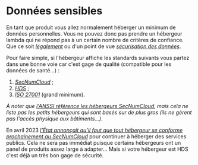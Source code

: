 # Données sensibles

En tant que produit vous allez normalement héberger un minimum de données personnelles. Vous ne pouvez donc pas prendre un hébergeur lambda qui ne répond pas à un certain nombre de critères de confiance. Que ce soit [_légalement_](#la-protection-des-données) ou d'un point de vue [_sécurisation des données_](#sécurité-primaire).

Pour faire simple, si l'hébergeur affiche les standards suivants vous partez dans une bonne voie car c'est gage de qualité (compatible pour les données de santé…) :

1.  [_SecNumCloud_](https://www.ssi.gouv.fr/actualite/lanssi-actualise-le-referentiel-secnumcloud/) ;
2.  [_HDS_](https://fr.wikipedia.org/wiki/Certification_des_h%C3%A9bergeurs_de_donn%C3%A9es_de_sant%C3%A9) ;
3.  [_ISO 27001_](https://fr.wikipedia.org/wiki/ISO/CEI_27001) (grand minimum).

_À noter que [l'ANSSI référence les hébergeurs SecNumCloud](https://www.ssi.gouv.fr/entreprise/qualifications/prestataires-de-services-de-confiance-qualifies/prestataires-de-service-dinformatique-en-nuage-secnumcloud/), mais cela ne liste pas les petits hébergeurs qui sont basés sur de plus gros (ils ne gèrent pas l'accès physique aux bâtiments…)._

En avril 2023 [_l'État annonçait qu'il faut que tout hébergeur se conforme prochainement au SecNumCloud_](https://www.economie.gouv.fr/securite-performance-souverainete-strategie-cloud#D%C3%A9velopper%20un%20label%20%C2%AB%20cloud%20de%20confiance%20%C2%BB) pour continuer à héberger des services publics. Cela ne sera pas immédiat puisque certains hébergeurs ont un panel de produits assez large à adapter… Mais si votre hébergeur est HDS c'est déjà un très bon gage de sécurité.
